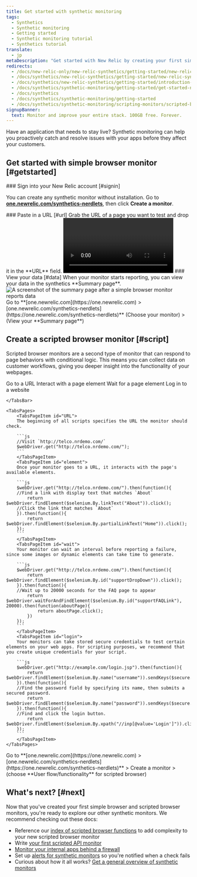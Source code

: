 ```yaml
---
title: Get started with synthetic monitoring
tags:
  - Synthetics
  - Synthetic monitoring
  - Getting started
  - Synthetic monitoring tutorial
  - Synthetics tutorial
translate:
  - jp
metaDescription: "Get started with New Relic by creating your first simple browser or scripted browser monitor."
redirects:
  - /docs/new-relic-only/new-relic-synthetics/getting-started/new-relic-synthetics
  - /docs/synthetics/new-relic-synthetics/getting-started/new-relic-synthetics
  - /docs/synthetics/new-relic-synthetics/getting-started/introduction-new-relic-synthetics
  - /docs/synthetics/synthetic-monitoring/getting-started/get-started-new-relic-synthetic-monitoring
  - /docs/synthetics
  - /docs/synthetics/synthetic-monitoring/getting-started
  - /docs/synthetics/synthetic-monitoring/scripting-monitors/scripted-browser-examples
signupBanner:
  text: Monitor and improve your entire stack. 100GB free. Forever.
---
```



Have an application that needs to stay live? Synthetic monitoring can help you proactively catch and resolve issues with your apps before they affect your customers.

## Get started with simple browser monitor [#getstarted]

<Steps>

<Step>
### Sign into your New Relic account [#signin]

You can create any synthetic monitor without installation. Go to **[one.newrelic.com/synthetics-nerdlets](https://one.newrelic.com/synthetics-nerdlets)**, then click **Create a monitor**. 
</Step>

<Step>
### Paste in a  URL [#url]

<SideBySide>
    <Side>
Grab the URL of a page you want to test and drop it in the **URL** field.
    </Side>
    <Side>
<Video
    type="wistia"
    id="3cccmbp3o8"
/>
    </Side>
</SideBySide>

</Step>

<Step>
### View your data [#data]

<SideBySide>
  <Side>
When your monitor starts reporting, you can view your data in the synthetics **Summary page**.
  </Side>
  <Side>
<img
    title="View your summary page"
    alt="A screenshot of the summary page after a simple browser monitor reports data"
    src={syntheticResultsPageforSimpleBrowserMonitor}
/>

<figcaption>
Go to **[one.newrelic.com](https://one.newrelic.com) > [one.newrelic.com/synthetics-nerdlets](https://one.newrelic.com/synthetics-nerdlets)** (Choose your monitor) > (View your **Summary page**)
</figcaption>  
</Side>
</SideBySide>

</Step>

</Steps>

## Create a scripted browser monitor [#script]

Scripted browser monitors are a second type of monitor that can respond to page behaviors with conditional logic. This means you can collect data on customer workflows, giving you deeper insight into the functionality of your webpages. 

<Tabs stacked>
	<TabsBar>
		<TabsBarItem id="URL">Go to a URL</TabsBarItem>
		<TabsBarItem id="element">Interact with a page element</TabsBarItem>
		<TabsBarItem id="wait">Wait for a page element</TabsBarItem>
        <TabsBarItem id="login">Log in to a website</TabsBarItem>

	</TabsBar>

	<TabsPages>
		<TabsPageItem id="URL">
        The beginning of all scripts specifies the URL the monitor should check.

        ```js
        //Visit `http://telco.nrdemo.com/`
        $webDriver.get("http://telco.nrdemo.com/");  
        ```
        </TabsPageItem>
		<TabsPageItem id="element">
        Once your monitor goes to a URL, it interacts with the page's available elements.

        ```js
        $webDriver.get("http://telco.nrdemo.com/").then(function(){
        //Find a link with display text that matches `About`
            return $webDriver.findElement($selenium.By.linkText("About")).click();
        //Click the link that matches `About`
        }).then(function(){
            return $webDriver.findElement($selenium.By.partialLinkText("Home")).click();
        });
        ```
		</TabsPageItem>
		<TabsPageItem id="wait">
        Your monitor can wait an interval before reporting a failure, since some images or dynamic elements can take time to generate.

        ```js
        $webDriver.get("http://telco.nrdemo.com/").then(function(){
            return $webDriver.findElement($selenium.By.id("supportDropDown")).click();
        }).then(function(){
        //Wait up to 20000 seconds for the FAQ page to appear
            return $webDriver.waitForAndFindElement($selenium.By.id("supportFAQLink"), 20000).then(function(aboutPage){
                return aboutPage.click();
            })
        });
        ```
		</TabsPageItem>
        <TabsPageItem id="login">
        Your monitors can take stored secure credentials to test certain elements on your web apps. For scripting purposes, we recommend that you create unique credentials for your script.

        ```js
        $webDriver.get("http://example.com/login.jsp").then(function(){
            return $webDriver.findElement($selenium.By.name("username")).sendKeys($secure.SECURE_USERNAME);
        }).then(function(){
        //Find the password field by specifying its name, then submits a secured password.
            return $webDriver.findElement($selenium.By.name("password")).sendKeys($secure.SECURE_PASSWORD);
        }).then(function(){
        //Find and click the login button.
            return $webDriver.findElement($selenium.By.xpath("//inp[@value='Login']")).click();
        });
        ```
		</TabsPageItem>
	</TabsPages>
</Tabs>

<figcaption>
Go to **[one.newrelic.com](https://one.newrelic.com) > [one.newrelic.com/synthetics-nerdlets](https://one.newrelic.com/synthetics-nerdlets)** > Create a monitor > (choose **User flow/functionality** for scripted browser)
</figcaption>

## What's next? [#next]

Now that you've created your first simple browser and scripted browser monitors, you're ready to explore our other synthetic monitors. We recommend checking out these docs:

* Reference our [index of scripted browser functions](/docs/synthetics/synthetic-monitoring/scripting-monitors/synthetic-scripted-browser-reference-monitor-versions-chrome-100) to add complexity to your new scripted browser monitor
* Write [your first scripted API monitor](/docs/synthetics/synthetic-monitoring/scripting-monitors/write-synthetic-api-tests/)
* [Monitor your internal apps behind a firewall](/docs/synthetics/synthetic-monitoring/private-locations/install-job-manager/)
* Set up [alerts for synthetic monitors](/docs/synthetics/synthetic-monitoring/using-monitors/alerts-synthetic-monitoring/) so you're notified when a check fails
* Curious about how it all works? [Get a general overview of synthetic monitors](/docs/synthetics/synthetic-monitoring/using-monitors/intro-synthetic-monitoring)  
